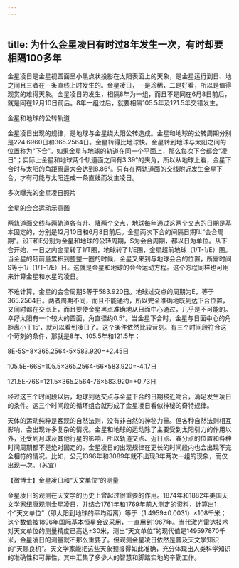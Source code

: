 ```yaml
---
---
---
```

title: 为什么金星凌日有时过8年发生一次，有时却要相隔100多年
---




金星凌日是金星视圆面呈小黑点状投影在太阳表面上的天象，是金星运行到日、地之间且三者在一条直线上时发生的。金星凌日，一是珍稀，二是好看，所以是值得观赏的难得天象。金星凌日的发生，相隔8年为一组，而且不是同在6月8日前后，就是同在12月10日前后。8年一组过后，就要相隔105.5年及121.5年交错发生。

金星和地球的公转轨道



金星凌日出现的规律，是地球与金星绕太阳公转造成。金星和地球的公转周期分别是224.6960日和365.2564日。金星转得比地球快。金星转到地球与太阳之间的位置称为“下合”。如果金星与地球的轨道在同一个平面上，那么每次下合都会“凌日”；实际上金星和地球两个轨道面之间有3.39°的夹角，所以从地球上看，金星下合时与太阳的角距离最大会达到8.86°。只有在两轨道面的交线附近发生金星下合，才有可能与太阳连成一条直线而发生凌日。

多次曝光的金星凌日照片



金星的会合运动示意图



两轨道面交线与两轨道各有升、降两个交点，地球每年通过这两个交点的日期是基本固定的，分别是12月10日和6月8日前后。金星两次下合的间隔日期叫“会合周期”。设T和E分别为金星和地球的公转周期，S为会合周期，都以日为单位。从下合开始，一日之内金星转了1/T圈，地球转了1/E圈，金星超前地球（1/T-1/E）圈。当金星的超前量累积到整整一圈的时候，金星又来到与地球会合的位置，所需时间S等于1/（1/T-1/E）日。这就是金星和地球的会合运动方程。这个方程同样也可用来计算金星和水星的凌日。

不难计算，金星的会合周期S等于583.920日。地球过交点的周期为E，等于365.2564日。两者周期不同，而且不能通约，所以完全准确地既到达下合位置，又同时都在交点上，而且要使金星黑点准确地从日面中心通过，几乎是不可能的。幸好太阳有一个较大的圆面，角直径约0.5°。当金星下合时，金星与日面中心的角距离小于15′，就可以看到凌日了。这个条件依然比较苛刻。有三个时间段符合这个苛刻的条件，那就是8年、105.5年和121.5年：

8E-5S=8×365.2564-5×583.920=+2.45日

105.5E-66S=105.5×365.2564-66×583.920=-4.17日

121.5E-76S=121.5×365.2564-76×583.920=+0.73日

经过这三个时间段以后，地球到达交点与金星下合的日期接近吻合，满足发生凌日的条件。这三个时间段的循环组合就形成了金星凌日看似神秘的奇特规律。

天体的运动纯粹是客观的自然法则，没有非自然的神秘力量。但各种自然法则相互影响，会出现许多复杂的情况。金星和地球的运动除了主要受到太阳引力的作用以外，还受到月球及其他行星的影响，所以轨道交点、近日点、春分点的位置和各种时间周期都不是绝对固定的。金星凌日的出现规律在更长的时间段内也会出现不完全相符的情况。比如，公元1396年和3089年就不出现8年两次一组的现象，而仅出现一次。（苏宜）





【微博士】金星凌日和“天文单位”的测量

金星凌日的观测在天文学的历史上曾起过很重要的作用。1874年和1882年美国天文学家纽康观测金星凌日，并结合1761年和1769年前人测定的资料，计算出1个“天文单位”（即太阳到地球的平均距离）等于（1.4959±0.0031）×108千米；这个数值被1896年国际基本恒星会议采用，一直用到1967年。当代激光雷达技术对天文单位的测量精度已高达±30米，测出“天文单位”的现代值是149597870千米，金星凌日的测量就不那么重要了。但观测金星凌日依然是普及天文学知识的“天赐良机”。天文学家能把这些天象预报得如此准确，充分体现出人类科学知识的准确性和可靠性，其中汇集了多少人的智慧和脚踏实地的辛勤工作。